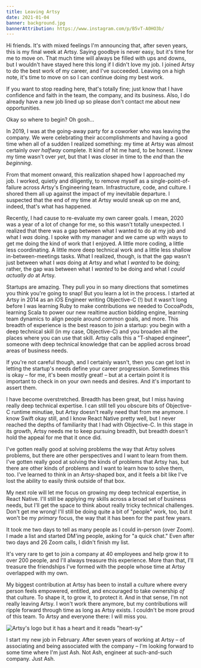 ```yaml
---
title: Leaving Artsy
date: 2021-01-04
banner: background.jpg
bannerAttribution: https://www.instagram.com/p/B5vT-A0HO3b/
---
```


Hi friends. It's with mixed feelings I'm announcing that, after seven years, this is my final week at Artsy. Saying goodbye is never easy, but it's time for me to move on. That much time will always be filled with ups and downs, but I wouldn't have stayed here this long if I didn't love my job. I joined Artsy to do the best work of my career, and I've succeeded. Leaving on a high note, it's time to move on so I can continue doing my best work.

If you want to stop reading here, that's totally fine; just know that I have confidence and faith in the team, the company, and its business. Also, I do already have a new job lined up so please don't contact me about new opportunities.

Okay so where to begin? Oh gosh...

In 2019, I was at the going-away party for a coworker who was leaving the company. We were celebrating their accomplishments and having a good time when all of a sudden I realized something: my time at Artsy was almost certainly _over halfway_ complete. It kind of hit me hard, to be honest. I knew my time wasn't over _yet_, but that I was closer in time to the _end_ than the _beginning_.

From that moment onward, this realization shaped how I approached my job. I worked, quietly and diligently, to remove myself as a single-point-of-failure across Artsy's Engineering team. Infrastructure, code, and culture. I shored them all up against the impact of my inevitable departure. I suspected that the end of my time at Artsy would sneak up on me and, indeed, that's what has happened.

Recently, I had cause to re-evaluate my own career goals. I mean, 2020 was a year of a lot of change for me, so this wasn't totally unexpected. I realized that there was a gap between what I wanted to do at my job and what I _was_ doing. I spoke with my manager and we came up with ways to get me doing the kind of work that I enjoyed. A little more coding, a little less coordinating. A little more deep technical work and a little less shallow in-between-meetings tasks. What I realized, though, is that the gap wasn't just between what I _was_ doing at Artsy and what I _wanted_ to be doing; rather, the gap was between what I _wanted_ to be doing and what I _could actually do_ at Artsy.

Startups are amazing. They pull you in so many directions that sometimes you think you're going to snap! But you learn a lot in the process. I started at Artsy in 2014 as an iOS Engineer writing Objective-C (!) but it wasn't long before I was learning Ruby to make contributions we needed to CocoaPods, learning Scala to power our new realtime auction bidding engine, learning team dynamics to align people around common goals, and more. This breadth of experience is the best reason to join a startup: you begin with a deep technical skill (in my case, Objective-C) and you broaden all the places where you can use that skill. Artsy calls this a "T-shaped engineer", someone with deep technical knowledge that can be applied across broad areas of business needs.

If you're not careful though, and I certainly wasn't, then you can get lost in letting the startup's needs define your career progression. Sometimes this is okay – for me, it's been mostly great! – but at a certain point it is important to check in on your own needs and desires. And it's important to assert them.

I have become overstretched. Breadth has been great, but I miss having really deep technical expertise. I can still tell you obscure bits of Objective-C runtime minutiae, but Artsy doesn't really need that from me anymore. I know Swift okay still, and I know React Native pretty well, but I never reached the depths of familiarity that I had with Objective-C. In this stage in its growth, Artsy needs me to keep pursuing breadth, but breadth doesn't hold the appeal for me that it once did.

I've gotten really good at solving problems the way that Artsy solves problems, but there are other perspectives and I want to learn from them. I've gotten really good at solving the kinds of problems that Artsy has, but there are other kinds of problems and I want to learn how to solve them, too. I've learned to think in an Artsy-shaped box, and it feels a bit like I've lost the ability to easily think outside of that box.

My next role will let me focus on growing my deep technical expertise, in React Native. I'll still be applying my skills across a broad set of business needs, but I'll get the space to think about really tricky technical challenges. Don't get me wrong! I'll still be doing quite a bit of "people" work, too, but it won't be my _primary_ focus, the way that it has been for the past few years.

It took me two days to tell as many people as I could in-person (over Zoom). I made a list and started DM'ing people, asking for "a quick chat." Even after two days and 26 Zoom calls, I didn't finish my list.

It's very rare to get to join a company at 40 employees and help grow it to over 200 people, and I'll always treasure this experience. More than that, I'll treasure the friendships I've formed with the people whose time at Artsy overlapped with my own.

My biggest contribution at Artsy has been to install a culture where every person feels empowered, entitled, and encouraged to take ownership _of_ that culture. To shape it, to grow it, to protect it. And in that sense, I'm not really leaving Artsy. I won't work there anymore, but my contributions will ripple forward through time as long as Artsy exists. I couldn't be more proud of this team. To Artsy and everyone there: I will miss you.

![Artsy's logo but it has a heart and it reads "heart-sy"](./heartsy.png)

I start my new job in February. After seven years of working at Artsy – of associating and being associated with the company – I'm looking forward to some time where I'm just Ash. Not Ash, engineer at such-and-such company. Just Ash.
